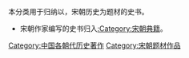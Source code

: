 本分类用于归纳以，宋朝历史为题材的史书。

*宋朝作家编写的史书归入[[:Category:宋朝典籍|:Category:宋朝典籍]]。

[[Category:中国各朝代历史著作|Category:中国各朝代历史著作]]
[[Category:宋朝题材作品|Category:宋朝题材作品]]